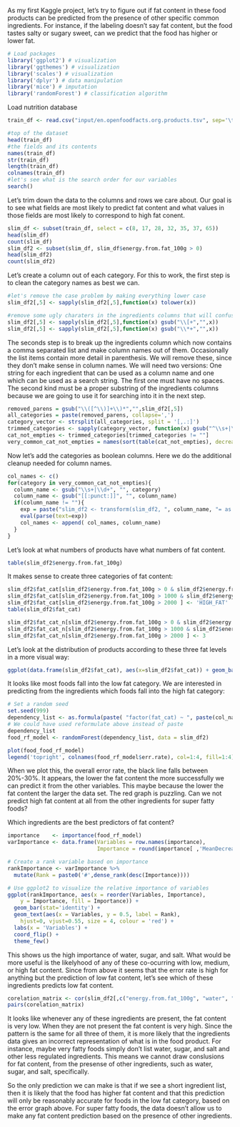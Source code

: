 As my first Kaggle project, let's try to figure out if fat content in these food products can be predicted from the presence of other specific common ingredients. For instance, if the labeling doesn't say fat content, but the food tastes salty or sugary sweet, can we predict that the food has higher or lower fat.

```r
# Load packages
library('ggplot2') # visualization
library('ggthemes') # visualization
library('scales') # visualization
library('dplyr') # data manipulation
library('mice') # imputation
library('randomForest') # classification algorithm
```

Load nutrition database

```r
train_df <- read.csv("input/en.openfoodfacts.org.products.tsv", sep='\t', stringsAsFactors = FALSE);

#top of the dataset
head(train_df)
#the fields and its contents
names(train_df)
str(train_df)
length(train_df)
colnames(train_df)
#let's see what is the search order for our variables
search()
```
Let's trim down the data to the columns and rows we care about. Our goal is to see what fields are most likely to predict fat content and what values in those fields are most likely to correspond to high fat conent. 
```r
slim_df <- subset(train_df, select = c(8, 17, 28, 32, 35, 37, 65))
head(slim_df)
count(slim_df)
slim_df2 <- subset(slim_df, slim_df$energy.from.fat_100g > 0)
head(slim_df2)
count(slim_df2)
```

Let's create a column out of each category. For this to work, the first step is to clean the category names as best we can.

```r
#let's remove the case problem by making everything lower case
slim_df2[,5] <- sapply(slim_df2[,5],function(x) tolower(x))

#remove some ugly charaters in the ingredients columns that will confuse our regexeses and which make now sense anyway
slim_df2[,5] <- sapply(slim_df2[,5],function(x) gsub("\\[+","",x))
slim_df2[,5] <- sapply(slim_df2[,5],function(x) gsub("\\*+","",x))
```
The seconds step is to break up the ingredients column which now contains a comma separated list and make column names out of them. Occasionally the list items contain more detail in parenthesis. We will remove these, since they don't make sense in column names. We will need two versions: One string for each ingredient that can be used as a column name and one which can be used as a search string. The first one must have no spaces. The second kind must be a proper substring of the ingredients columns because we are going to use it for searching into it in the next step. 

```r
removed_parens = gsub("\\([^\\)]+\\)*","",slim_df2[,5])
all_categories = paste(removed_parens, collapse=',')
category_vector <- strsplit(all_categories, split = '[,.:]')
trimmed_categories <- sapply(category_vector, function(x) gsub("^\\s+|\\s+$", "", x))
cat_not_empties <- trimmed_categories[trimmed_categories != ""]
very_common_cat_not_empties = names(sort(table(cat_not_empties), decreasing = T))[0:20]
```

Now let's add the categories as boolean columns. Here we do the additional cleanup needed for column names.

```r
col_names <- c()
for(category in very_common_cat_not_empties){
  column_name <- gsub("\\s+|\\d+", "", category)
  column_name <- gsub("[[:punct:]]", "", column_name)
  if(column_name != ""){
    exp = paste("slim_df2 <- transform(slim_df2, ", column_name, "= as.integer(grepl(\"", category, "\", ingredients_text)))", sep = "")
    eval(parse(text=exp))
    col_names <- append( col_names, column_name) 
  }
}
```
Let's look at what numbers of products have what numbers of fat content.
```r
table(slim_df2$energy.from.fat_100g)
```
It makes sense to create three categories of fat content:
```r
slim_df2$fat_cat[slim_df2$energy.from.fat_100g > 0 & slim_df2$energy.from.fat_100g <=1000 ] <- 'LOW_FAT'
slim_df2$fat_cat[slim_df2$energy.from.fat_100g > 1000 & slim_df2$energy.from.fat_100g <=2000 ] <- 'MID_FAT'
slim_df2$fat_cat[slim_df2$energy.from.fat_100g > 2000 ] <- 'HIGH_FAT'
table(slim_df2$fat_cat)

slim_df2$fat_cat_n[slim_df2$energy.from.fat_100g > 0 & slim_df2$energy.from.fat_100g <=1000 ] <- 1
slim_df2$fat_cat_n[slim_df2$energy.from.fat_100g > 1000 & slim_df2$energy.from.fat_100g <=2000 ] <- 2
slim_df2$fat_cat_n[slim_df2$energy.from.fat_100g > 2000 ] <- 3

```
Let's look at the distribution of products according to these three fat levels in a more visual way:
```r
ggplot(data.frame(slim_df2$fat_cat), aes(x=slim_df2$fat_cat)) + geom_bar()
```
It looks like most foods fall into the low fat category. We are interested in predicting from the ingredients which foods fall into the high fat category:
```r
# Set a random seed
set.seed(999)
dependency_list <- as.formula(paste( "factor(fat_cat) ~ ", paste(col_names, collapse = "+")))
# We could have used reformulate above instead of paste
dependency_list
food_rf_model <- randomForest(dependency_list, data = slim_df2)

plot(food_food_rf_model)
legend('topright', colnames(food_rf_model$err.rate), col=1:4, fill=1:4)
```
When we plot this, the overall error rate, the black line falls between 20%-30%. It appears, the lower the fat content the more successfully we can predict it from the other variables. This maybe because the lower the fat content the larger the data set. The red graph is puzzling. Can we not predict high fat content at all from the other ingredients for super fatty foods?

Which ingredients are the best predictors of fat content?

```r
importance    <- importance(food_rf_model)
varImportance <- data.frame(Variables = row.names(importance), 
                            Importance = round(importance[ ,'MeanDecreaseGini'],2))

# Create a rank variable based on importance
rankImportance <- varImportance %>%
  mutate(Rank = paste0('#',dense_rank(desc(Importance))))

# Use ggplot2 to visualize the relative importance of variables
ggplot(rankImportance, aes(x = reorder(Variables, Importance), 
    y = Importance, fill = Importance)) +
  geom_bar(stat='identity') + 
  geom_text(aes(x = Variables, y = 0.5, label = Rank),
    hjust=0, vjust=0.55, size = 4, colour = 'red') +
  labs(x = 'Variables') +
  coord_flip() + 
  theme_few()
```
This shows us the high importance of water, sugar, and salt. What would be more useful is the likelyhood of any of these co-ocurring with low, medium, or high fat content. Since from above it seems that the error rate is high for anything but the prediction of low fat content, let's see which of these ingredients predicts low fat content.

```r
corelation_matrix <- cor(slim_df2[,c("energy.from.fat_100g", "water", "sugar", "salt")])
pairs(corelation_matrix)
```
It looks like whenever any of these ingredients are present, the fat content is very low. When they are not present the fat content is very high. Since the pattern is the same for all three of them, it is more likely that the ingredients data gives an incorrect representation of what is in the food product. For instance, maybe very fatty foods simply don't list water, sugar, and salt and other less regulated ingredients. This means we cannot draw conslusions for fat content, from the presense of other ingredients, such as water, sugar, and salt, specifically.

So the only prediction we can make is that if we see a short ingredient list, then it is likely that the food has higher fat content and that this prediction will only be reasonably accurate for foods in the low fat category, based on the error graph above. For super fatty foods, the data doesn't allow us to make any fat content prediction based on the presence of other ingredients.